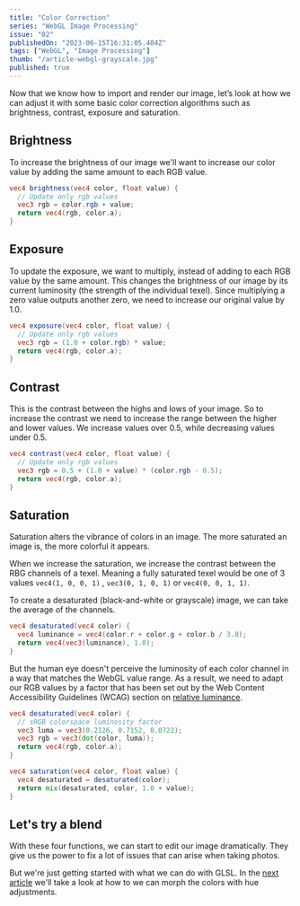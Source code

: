 ```yaml
---
title: "Color Correction"
series: "WebGL Image Processing"
issue: "02"
publishedOn: "2023-06-15T16:31:05.404Z"
tags: ["WebGL", "Image Processing"]
thumb: "/article-webgl-grayscale.jpg"
published: true
---
```


<WebGLImageProcessingIntro />

Now that we know how to import and render our image, let’s look at how we can adjust it with some basic color correction algorithms such as brightness, contrast, exposure and saturation.

## Brightness

To increase the brightness of our image we'll want to increase our color value by adding the same amount to each RGB value.

```glsl
vec4 brightness(vec4 color, float value) {
  // Update only rgb values
  vec3 rgb = color.rgb + value;
  return vec4(rgb, color.a);
}
```

<WebGLFilters step="Brightness" />

## Exposure

To update the exposure, we want to multiply, instead of adding to each RGB value by the same amount. This changes the brightness of our image by its current luminosity (the strength of the individual texel). Since multiplying a zero value outputs another zero, we need to increase our original value by 1.0.

```glsl
vec4 exposure(vec4 color, float value) {
  // Update only rgb values
  vec3 rgb = (1.0 + color.rgb) * value;
  return vec4(rgb, color.a);
}
```

<WebGLFilters step="Exposure" />

## Contrast

This is the contrast between the highs and lows of your image. So to increase the contrast we need to increase the range between the higher and lower values. We increase values over 0.5, while decreasing values under 0.5.

```glsl
vec4 contrast(vec4 color, float value) {
  // Update only rgb values
  vec3 rgb = 0.5 + (1.0 + value) * (color.rgb - 0.5);
  return vec4(rgb, color.a);
}
```

<WebGLFilters step="Contrast" />

## Saturation

Saturation alters the vibrance of colors in an image. The more saturated an image is, the more colorful it appears.

When we increase the saturation, we increase the contrast between the RBG channels of a texel. Meaning a fully saturated texel would be one of 3 values `vec4(1, 0, 0, 1)` ,  `vec3(0, 1, 0, 1)`  or  `vec4(0, 0, 1, 1)`.

To create a desaturated (black-and-white or grayscale) image, we can take the average of the channels.

```glsl
vec4 desaturated(vec4 color) {
  vec4 luminance = vec4(color.r + color.g + color.b / 3.0);
  return vec4(vec3(luminance), 1.0);
}
```

But the human eye doesn't perceive the luminosity of each color channel in a way that matches the WebGL value range. As a result, we need to adapt our RGB values by a factor that has been set out by the Web Content Accessibility Guidelines (WCAG) section on [relative luminance](https://www.w3.org/TR/WCAG21/#dfn-relative-luminance).


```glsl
vec4 desaturated(vec4 color) {
  // sRGB colorspace luminosity factor
  vec3 luma = vec3(0.2126, 0.7152, 0.0722);
  vec3 rgb = vec3(dot(color, luma));
  return vec4(rgb, color.a);
}

vec4 saturation(vec4 color, float value) {
  vec4 desaturated = desaturated(color);
  return mix(desaturated, color, 1.0 + value);
}
```

<WebGLFilters step="Saturation" />

## Let's try a blend 

<WebGLFilters step="Article1" />

With these four functions, we can start to edit our image dramatically. They give us the power to fix a lot of issues that can arise when taking photos.

But we're just getting started with what we can do with GLSL. In the [next article](/p/2023-06-webgl-03-hue) we'll take a look at how to we can morph the colors with hue adjustments.
